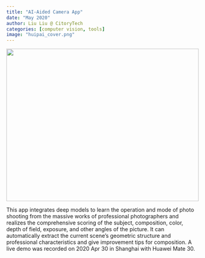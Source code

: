 ```yaml
---
title: "AI-Aided Camera App"
date: "May 2020"
author: Liu Liu @ CitoryTech
categories: [computer vision, tools]
image: "huipai_cover.png"
---
```


<img src="huipai_cover.png" style="height: 400px; width: 100%; object-fit: cover;">

This app integrates deep models to learn the operation and mode of photo shooting from the massive works of professional photographers and realizes the comprehensive scoring of the subject, composition, color, depth of field, exposure, and other angles of the picture. It can automatically extract the current scene's geometric structure and professional characteristics and give improvement tips for composition. A live demo was recorded on 2020 Apr 30 in Shanghai with Huawei Mate 30.
